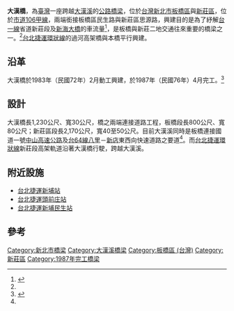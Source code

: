 {{Infobox_Bridge
|bridge_name   = 大漢橋<br><small>Dahan Bridge
|image         = Dahan Bridge 20070809.jpg
|caption       = 大漢橋全景，板橋往新莊的方向拍攝
|official_name = 大漢橋
|also_known_as = 
|carries       = {{Jct|country=TWN|CH|106a}}
|crosses       = [[大漢溪|大漢溪]]
|locale        = [[新北市|新北市]][[板橋區_(台灣)|板橋區]]與[[新莊區|新莊區]]
|maint         = 新北市政府工務局
|id            = 
|design        = [[預力混凝土|預力混凝土]]
|mainspan      = {{convert|37.5|m|0|cuft|0|abbr=off}}
|spans         = 15 <ref name="廖耀宇">{{cite web|language=zh-tw|url=http://www.tpce.org.tw/tpce/h5/%E6%8A%80%E5%B8%AB%E6%9C%9F%E5%88%8A(%E7%AC%AC61%E6%9C%9F%E8%B5%B7)/%E7%AC%AC61%E6%9C%9F/61-15.pdf|title=河濱漫步看橋梁|author=廖耀宇|publisher=技師期刊第61期|date=2012年10月|accessdate=2014-05-16|archive-date=2014-05-21|archive-url=https://web.archive.org/web/20140521143356/http://www.tpce.org.tw/tpce/h5/%E6%8A%80%E5%B8%AB%E6%9C%9F%E5%88%8A(%E7%AC%AC61%E6%9C%9F%E8%B5%B7)/%E7%AC%AC61%E6%9C%9F/61-15.pdf|dead-url=yes}}</ref>
|pierswater    = 14 <ref name="廖耀宇"/>
|length        = {{convert|1,230|m|0|cuft|0|abbr=off}}
|width         = {{convert|30|m|0|cuft|0|abbr=off}}
|clearance     = 
|below         = 
|traffic       = 
|begin         = 1983年
|open          = 1987年
|closed        = 
|toll          = 
|preceded      = [[新海大橋|新海大橋]]
|followed      = [[重翠大橋|重翠大橋]]
|map_cue       = 
|map_image     = 
|map_text      = 
|map_width     = 
|coordinates   = {{coord|25.035|N|121.462|E|display=title,inline}}
|lat           = 
|long          = 
}}

'''大漢橋'''，為[[臺灣|臺灣]]一座跨越[[大漢溪|大漢溪]]的[[公路|公路]][[橋梁|橋梁]]，位於[[台灣|台灣]][[新北市|新北市]][[板橋區_(台灣)|板橋區]]與[[新莊區|新莊區]]，位於[[市道106號#甲線|市道106甲線]]，兩端銜接板橋區民生路與新莊區思源路，興建目的是為了紓解[[台一線|台一線]]省道新莊段及[[新海大橋|新海大橋]]的車流量<ref>{{cite web|language=zh-tw|url=http://www.photosharp.com.tw/Blog20/Article.aspx?m=%E9%BB%83%E8%88%88&id=7757|title=~ 孕育大漢溪 ~|author=興仔の部落格- 手札部落格|publisher=|date=2008-11-20|accessdate=2014-05-08|archive-date=2014-05-12|archive-url=https://web.archive.org/web/20140512223640/http://www.photosharp.com.tw/Blog20/Article.aspx?m=%E9%BB%83%E8%88%88&id=7757|dead-url=no}}</ref>，是板橋與新莊二地交通往來重要的橋梁之一。<ref name="板橋各主要聯外橋梁介紹"/>[[台北捷運環狀線|台北捷運環狀線]]的過河高架橋與本橋平行興建。

== 沿革 ==
大漢橋於1983年（民國72年）2月動工興建，於1987年（民國76年）4月完工。<ref name="板橋各主要聯外橋樑介紹">{{cite web|language=zh-tw|url=http://library.taiwanschoolnet.org/cyberfair2003/C0329220252/3-3-2-1.htm|title=板橋各主要聯外橋樑介紹|author=|publisher=台灣學校網|date=|accessdate=2014-05-08|archive-date=2014-05-12|archive-url=https://web.archive.org/web/20140512225715/http://library.taiwanschoolnet.org/cyberfair2003/C0329220252/3-3-2-1.htm|dead-url=no}}</ref>

== 設計 ==
大漢橋長1,230公尺、寬30公尺，橋之兩端連接道路工程，板橋段長800公尺、寬80公尺；新莊區段長2,170公尺，寬40至50公尺。目前大漢溪同時是板橋連接國道一號[[中山高速公路|中山高速公路]]及[[台64線|台64線]][[八里區|八里]]－[[新店區|新店]]東西向快速道路之要道<ref name="板橋各主要聯外橋樑介紹"/>。而[[台北捷運環狀線|台北捷運環狀線]]新莊段高架軌道沿著大漢橋行駛，跨越大漢溪。

== 附近設施 ==
*[[台北捷運|台北捷運]][[新埔站_(新北市)|新埔站]]
*[[台北捷運|台北捷運]][[頭前庄站|頭前庄站]]
*[[台北捷運|台北捷運]][[新埔民生站|新埔民生站]]

== 參考 ==
{{reflist}}

{{淡水河流域橋樑}}
[[Category:新北市橋梁|Category:新北市橋梁]]
[[Category:大漢溪橋梁|Category:大漢溪橋梁]]
[[Category:板橋區_(台灣)|Category:板橋區 (台灣)]]
[[Category:新莊區|Category:新莊區]]
[[Category:1987年完工橋梁|Category:1987年完工橋梁]]